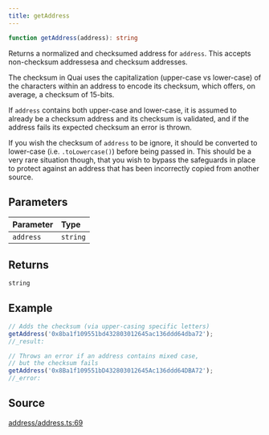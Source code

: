 ```yaml
---
title: getAddress
---
```


```ts
function getAddress(address): string
```

Returns a normalized and checksumed address for `address`. This accepts non-checksum addressesa and checksum
addresses.

The checksum in Quai uses the capitalization (upper-case vs lower-case) of the characters within an address to encode
its checksum, which offers, on average, a checksum of 15-bits.

If `address` contains both upper-case and lower-case, it is assumed to already be a checksum address and its checksum
is validated, and if the address fails its expected checksum an error is thrown.

If you wish the checksum of `address` to be ignore, it should be converted to lower-case (i.e. `.toLowercase()`)
before being passed in. This should be a very rare situation though, that you wish to bypass the safeguards in place
to protect against an address that has been incorrectly copied from another source.

## Parameters

| Parameter | Type |
| :------ | :------ |
| `address` | `string` |

## Returns

`string`

## Example

```js
// Adds the checksum (via upper-casing specific letters)
getAddress('0x8ba1f109551bd432803012645ac136ddd64dba72');
//_result:

// Throws an error if an address contains mixed case,
// but the checksum fails
getAddress('0x8Ba1f109551bD432803012645Ac136ddd64DBA72');
//_error:
```

## Source

[address/address.ts:69](https://github.com/dominant-strategies/quais.js/blob/40f3917383e9421179ebdbc4076b907a7d088144/src/address/address.ts#L69)
